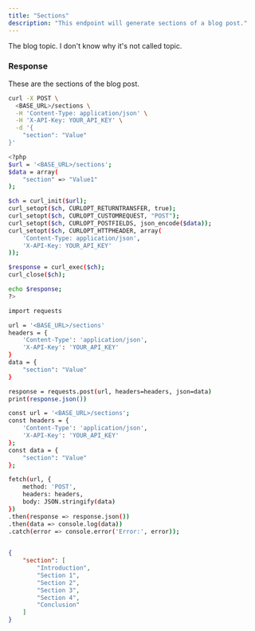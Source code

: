 ```yaml
---
title: "Sections"
description: "This endpoint will generate sections of a blog post."
---
```


<ParamField body="section" type="string">
    The blog topic. I don't know why it's not called topic.
</ParamField>

### Response

<ResponseField name="section" type="array">
    These are the sections of the blog post.
</ResponseField>  


<RequestExample>

```bash cURL
curl -X POST \
  <BASE_URL>/sections \
  -H 'Content-Type: application/json' \
  -H 'X-API-Key: YOUR_API_KEY' \
  -d '{
    "section": "Value"
}'
```

```bash PHP
<?php
$url = '<BASE_URL>/sections';
$data = array(
    "section" => "Value1"
);

$ch = curl_init($url);
curl_setopt($ch, CURLOPT_RETURNTRANSFER, true);
curl_setopt($ch, CURLOPT_CUSTOMREQUEST, "POST");
curl_setopt($ch, CURLOPT_POSTFIELDS, json_encode($data));
curl_setopt($ch, CURLOPT_HTTPHEADER, array(
    'Content-Type: application/json',
    'X-API-Key: YOUR_API_KEY'
));

$response = curl_exec($ch);
curl_close($ch);

echo $response;
?>

```

```bash Python
import requests

url = '<BASE_URL>/sections'
headers = {
    'Content-Type': 'application/json',
    'X-API-Key': 'YOUR_API_KEY'
}
data = {
    "section": "Value"
}

response = requests.post(url, headers=headers, json=data)
print(response.json())


```

```bash JavaScript
const url = '<BASE_URL>/sections';
const headers = {
    'Content-Type': 'application/json',
    'X-API-Key': 'YOUR_API_KEY'
};
const data = {
    "section": "Value"
};

fetch(url, {
    method: 'POST',
    headers: headers,
    body: JSON.stringify(data)
})
.then(response => response.json())
.then(data => console.log(data))
.catch(error => console.error('Error:', error));
    
```


</RequestExample>

<ResponseExample>

```json Example Response
{
	"section": [
		"Introduction",
		"Section 1",
		"Section 2",
        "Section 3",
        "Section 4",
		"Conclusion"
	]
}
```

</ResponseExample>

&nbsp;
#
&nbsp;
#
&nbsp;